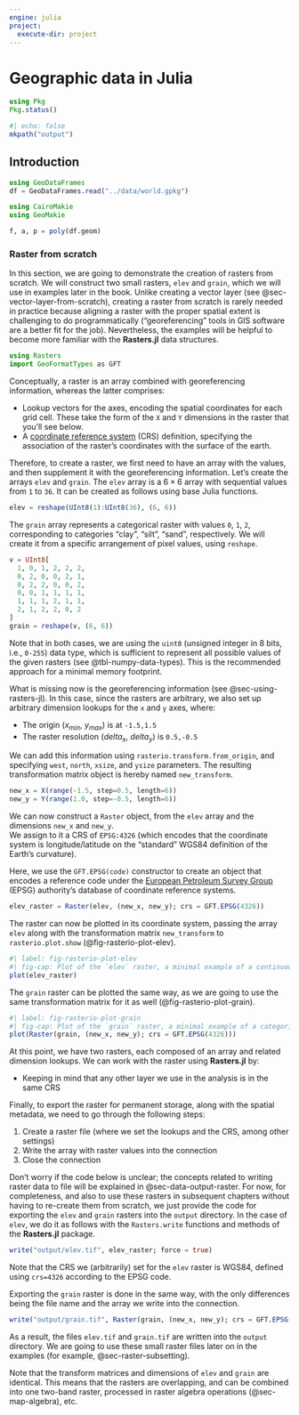 ```yaml
---
engine: julia
project:
  execute-dir: project
---
```


# Geographic data in Julia {#sec-spatial-class}

```julia
using Pkg
Pkg.status()
```

```julia
#| echo: false
mkpath("output")
```


## Introduction
```julia
using GeoDataFrames
df = GeoDataFrames.read("../data/world.gpkg")
```

```julia
using CairoMakie
using GeoMakie

f, a, p = poly(df.geom)
```


### Raster from scratch {#sec-raster-from-scratch}

In this section, we are going to demonstrate the creation of rasters from scratch.
We will construct two small rasters, `elev` and `grain`, which we will use in examples later in the book.
Unlike creating a vector layer (see @sec-vector-layer-from-scratch), creating a raster from scratch is rarely needed in practice because aligning a raster with the proper spatial extent is challenging to do programmatically ("georeferencing" tools in GIS software are a better fit for the job).
Nevertheless, the examples will be helpful to become more familiar with the **Rasters.jl** data structures.

```julia
using Rasters
import GeoFormatTypes as GFT
```

Conceptually, a raster is an array combined with georeferencing information, whereas the latter comprises:

-   Lookup vectors for the axes, encoding the spatial coordinates for each grid cell.  These take the form of the `X` and `Y` dimensions in the raster that you'll see below.
-   A [coordinate reference system](https://en.wikipedia.org/wiki/Spatial_reference_system) (CRS) definition, specifying the association of the raster's coordinates with the surface of the earth.

Therefore, to create a raster, we first need to have an array with the values, and then supplement it with the georeferencing information.
Let's create the arrays `elev` and `grain`.
The `elev` array is a $6 \times 6$ array with sequential values from `1` to `36`.
It can be created as follows using base Julia functions.

```julia
elev = reshape(UInt8(1):UInt8(36), (6, 6))
```

The `grain` array represents a categorical raster with values `0`, `1`, `2`, corresponding to categories "clay", "silt", "sand", respectively.
We will create it from a specific arrangement of pixel values, using  `reshape`.

```julia
v = UInt8[
  1, 0, 1, 2, 2, 2, 
  0, 2, 0, 0, 2, 1, 
  0, 2, 2, 0, 0, 2, 
  0, 0, 1, 1, 1, 1, 
  1, 1, 1, 2, 1, 1, 
  2, 1, 2, 2, 0, 2
]
grain = reshape(v, (6, 6))
```

Note that in both cases, we are using the `uint8` (unsigned integer in 8 bits, i.e., `0-255`) data type, which is sufficient to represent all possible values of the given rasters (see @tbl-numpy-data-types).
This is the recommended approach for a minimal memory footprint.

What is missing now is the georeferencing information (see @sec-using-rasters-jl).
In this case, since the rasters are arbitrary, we also set up arbitrary dimension lookups for the `x` and `y` axes, where:

-   The origin ($x_{min}$, $y_{max}$) is at `-1.5,1.5`
-   The raster resolution ($delta_{x}$, $delta_{y}$) is `0.5,-0.5`

We can add this information using `rasterio.transform.from_origin`, and specifying `west`, `north`, `xsize`, and `ysize` parameters.
The resulting transformation matrix object is hereby named `new_transform`.

```julia
new_x = X(range(-1.5, step=0.5, length=6))
new_y = Y(range(1.0, step=-0.5, length=6))
```

We can now construct a `Raster` object, from the `elev` array and the dimensions `new_x` and `new_y`.  
We assign to it a CRS of `EPSG:4326` (which encodes that the coordinate system is longitude/latitude on the "standard" WGS84 definition of the Earth's curvature).

Here, we use the `GFT.EPSG(code)` constructor to create an object that encodes a reference code under the [European Petroleum Survey Group](https://epsg.org) (EPSG) authority's database of coordinate reference systems.

```julia
elev_raster = Raster(elev, (new_x, new_y); crs = GFT.EPSG(4326))
```

The raster can now be plotted in its coordinate system, passing the array `elev` along with the transformation matrix `new_transform` to `rasterio.plot.show` (@fig-rasterio-plot-elev).

```julia
#| label: fig-rasterio-plot-elev
#| fig-cap: Plot of the `elev` raster, a minimal example of a continuous raster, created from scratch
plot(elev_raster)
```

The `grain` raster can be plotted the same way, as we are going to use the same transformation matrix for it as well (@fig-rasterio-plot-grain).

```julia
#| label: fig-rasterio-plot-grain
#| fig-cap: Plot of the `grain` raster, a minimal example of a categorical raster, created from scratch
plot(Raster(grain, (new_x, new_y); crs = GFT.EPSG(4326)))
```

At this point, we have two rasters, each composed of an array and related dimension lookups.
We can work with the raster using **Rasters.jl** by:

-   Keeping in mind that any other layer we use in the analysis is in the same CRS

Finally, to export the raster for permanent storage, along with the spatial metadata, we need to go through the following steps:

1.  Create a raster file (where we set the lookups and the CRS, among other settings)
2.  Write the array with raster values into the connection
3.  Close the connection

Don't worry if the code below is unclear; the concepts related to writing raster data to file will be explained in @sec-data-output-raster. 
For now, for completeness, and also to use these rasters in subsequent chapters without having to re-create them from scratch, we just provide the code for exporting the `elev` and `grain` rasters into the `output` directory.
In the case of `elev`, we do it as follows with the `Rasters.write` functions and methods of the **Rasters.jl** package.

```julia
write("output/elev.tif", elev_raster; force = true)
```

Note that the CRS we (arbitrarily) set for the `elev` raster is WGS84, defined using `crs=4326` according to the EPSG code.

Exporting the `grain` raster is done in the same way, with the only differences being the file name and the array we write into the connection.

```julia
write("output/grain.tif", Raster(grain, (new_x, new_y); crs = GFT.EPSG(4326)); force = true)
```

As a result, the files `elev.tif` and `grain.tif` are written into the `output` directory.
We are going to use these small raster files later on in the examples (for example, @sec-raster-subsetting).

Note that the transform matrices and dimensions of `elev` and `grain` are identical.
This means that the rasters are overlapping, and can be combined into one two-band raster, processed in raster algebra operations (@sec-map-algebra), etc.

